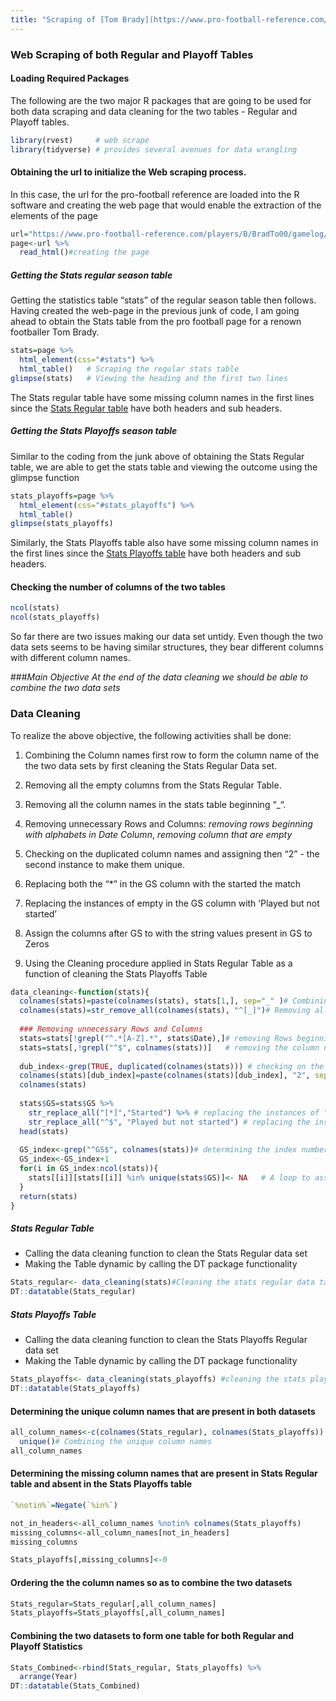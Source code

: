 ```yaml
---
title: "Scraping of [Tom Brady](https://www.pro-football-reference.com/players/B/BradTo00.htm) Match Information from the [pro football reference](www.pro-football-reference.com/) portal"
---
```


### Web Scraping of both Regular and Playoff Tables 

#### Loading Required Packages
The following are the two major R packages that are going to be used for both data scraping and data cleaning for the two tables - Regular and Playoff tables. 
```r
library(rvest)     # web scrape
library(tidyverse) # provides several avenues for data wrangling
```

#### Obtaining the url to initialize the Web scraping process.
In this case, the url for the pro-football reference are loaded into the R software
and creating the web page that would enable the extraction of the elements of the page
```r
url="https://www.pro-football-reference.com/players/B/BradTo00/gamelog/"
page<-url %>% 
  read_html()#creating the page 
```

##### Getting the Stats regular season table
Getting the statistics table "stats" of the regular season table then follows. Having created the web-page in the previous junk of code, I am going ahead to obtain the Stats table from the pro football page for a renown footballer Tom Brady.
```r
stats=page %>% 
  html_element(css="#stats") %>% 
  html_table()   # Scraping the regular stats table
glimpse(stats)   # Viewing the heading and the first two lines

```
The Stats regular table have some missing column names in the first lines since the [Stats Regular table](https://www.pro-football-reference.com/players/B/BradTo00.htm) have both headers and sub headers.


##### Getting the Stats Playoffs season table
Similar to the coding from the junk above of obtaining the Stats Regular table, we are able to get the stats table and viewing the outcome using the glimpse function 
```r
stats_playoffs=page %>% 
  html_element(css="#stats_playoffs") %>% 
  html_table()
glimpse(stats_playoffs)  

```
Similarly, the Stats Playoffs table also have some missing column names in the first lines since the [Stats Playoffs table](https://www.pro-football-reference.com/players/B/BradTo00.htm) have both headers and sub headers.

#### Checking the number of columns of the two tables
```r
ncol(stats)
ncol(stats_playoffs)
```
So far there are two issues making our data set untidy. Even though the two data sets seems to be having similar structures, they bear different columns with different column names.

###_Main Objective_
*At the end of the data cleaning we should be able to combine the two data sets*

### Data Cleaning
To realize the above objective, the following activities shall be done:

1. Combining the Column names first row to form the column name of the the two data sets by first cleaning the Stats Regular Data set.

2. Removing all the empty columns from the Stats Regular Table.

3. Removing all the column names in the stats table beginning "_".

4. Removing unnecessary Rows and Columns:
   _removing rows beginning with alphabets in Date Column_, _removing column that are empty_
   
5. Checking on the duplicated column names and assigning then "2" - the second instance to make them unique. 

6. Replacing both the "*" in the GS column with the started the match

7. Replacing the instances of empty in the GS column with 'Played but not started'

8. Assign the columns after GS to with the string values present in GS to Zeros

9. Using the Cleaning procedure applied in Stats Regular Table as a function of cleaning the Stats Playoffs Table

```r
data_cleaning<-function(stats){
  colnames(stats)=paste(colnames(stats), stats[1,], sep="_" )# Combining the column names and first row to form the data set column names   
  colnames(stats)=str_remove_all(colnames(stats), "^[_]")# Removing all the column names in the stats table beginning "_"
  
  ### Removing unnecessary Rows and Columns
  stats=stats[!grepl("^.*[A-Z].*", stats$Date),]# removing Rows beginning with alphabets in Date Column 
  stats=stats[,!grepl("^$", colnames(stats))]   # removing the column names with empty strings 
  
  dub_index<-grep(TRUE, duplicated(colnames(stats))) # checking on the duplicated column names
  colnames(stats)[dub_index]=paste(colnames(stats)[dub_index], "2", sep="_") # Assigning them the second instance
  colnames(stats)
  
  stats$GS=stats$GS %>% 
    str_replace_all("[*]","Started") %>% # replacing the instances of "*" with the started the match 
    str_replace_all("^$", "Played but not started") # replacing the instances of empty with played but not started
  head(stats)
  
  GS_index<-grep("^GS$", colnames(stats))# determining the index number 
  GS_index<-GS_index+1
  for(i in GS_index:ncol(stats)){ 
    stats[[i]][stats[[i]] %in% unique(stats$GS)]<- NA   # A loop to assign the columns after GS to with the string values present in GS to Zeros
  }
  return(stats)
}

```

##### Stats Regular Table

 - Calling the data cleaning function to clean the Stats Regular data set
 - Making the Table dynamic by calling the DT package functionality

```r
Stats_regular<- data_cleaning(stats)#Cleaning the stats regular data table
DT::datatable(Stats_regular)
```

##### Stats Playoffs Table

 - Calling the data cleaning function to clean the Stats Playoffs Regular data set
 - Making the Table dynamic by calling the DT package functionality

```r
Stats_playoffs<- data_cleaning(stats_playoffs) #cleaning the stats playoffs table
DT::datatable(Stats_playoffs)
```

#### Determining the unique column names that are present in both datasets

```r
all_column_names<-c(colnames(Stats_regular), colnames(Stats_playoffs)) %>% 
  unique()# Combining the unique column names
all_column_names

```
#### Determining the missing column names that are present in Stats Regular table and absent in the Stats Playoffs table
```r
`%notin%`=Negate(`%in%`)

not_in_headers<-all_column_names %notin% colnames(Stats_playoffs)
missing_columns<-all_column_names[not_in_headers]
missing_columns

Stats_playoffs[,missing_columns]<-0
```

#### Ordering the the column names so as to combine the two datasets

```r
Stats_regular=Stats_regular[,all_column_names]
Stats_playoffs=Stats_playoffs[,all_column_names]

```

#### Combining the two datasets to form one table for both Regular and Playoff Statistics
```r
Stats_Combined<-rbind(Stats_regular, Stats_playoffs) %>% 
  arrange(Year)
DT::datatable(Stats_Combined)
```

